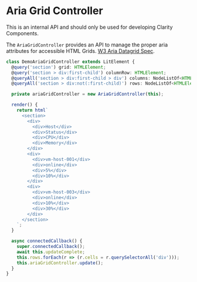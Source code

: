 
<Meta title="Internal API/Aria Grid" />

# Aria Grid Controller

<cds-alert-group status="danger" cds-layout="m-b:lg">
  <cds-alert>This is an internal API and should only be used for developing Clarity Components.</cds-alert>
</cds-alert-group>

The `AriaGridController` provides an API to manage the proper aria attributes for
accessible HTML Grids. [W3 Aria Datagrid Spec](https://www.w3.org/TR/wai-aria-practices/examples/grid/dataGrids.html).

```typescript
class DemoAriaGridController extends LitElement {
  @query('section') grid: HTMLElement;
  @query('section > div:first-child') columnRow: HTMLElement;
  @queryAll('section > div:first-child > div') columns: NodeListOf<HTMLElement>;
  @queryAll('section > div:not(:first-child)') rows: NodeListOf<HTMLElement & { cells: NodeListOf<HTMLElement> }>;

  private ariaGridController = new AriaGridController(this);

  render() {
    return html`
      <section>
        <div>
          <div>Host</div>
          <div>Status</div>
          <div>CPU</div>
          <div>Memory</div>
        </div>
        <div>
          <div>vm-host-001</div>
          <div>online</div>
          <div>5%</div>
          <div>10%</div>
        </div>
        <div>
          <div>vm-host-003</div>
          <div>online</div>
          <div>10%</div>
          <div>30%</div>
        </div>
      </section>
    `;
  }

  async connectedCallback() {
    super.connectedCallback();
    await this.updateComplete;
    this.rows.forEach(r => (r.cells = r.querySelectorAll('div')));
    this.ariaGridController.update();
  }
}
```

<Story id="internal-stories-controllers--aria-grid-controller" />
